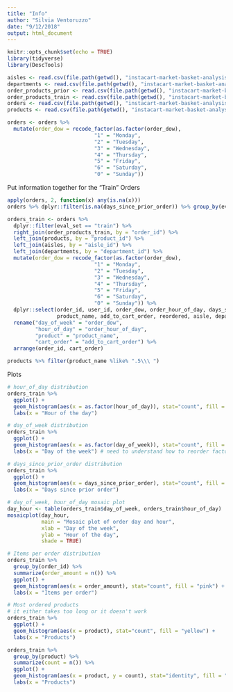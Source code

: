 ```yaml
---
title: "Info"
author: "Silvia Ventoruzzo"
date: "9/12/2018"
output: html_document
---
```


```r
knitr::opts_chunk$set(echo = TRUE)
library(tidyverse)
library(DescTools)
```



```r
aisles <- read.csv(file.path(getwd(), "instacart-market-basket-analysis", "aisles.csv", fsep="/"))
departments <- read.csv(file.path(getwd(), "instacart-market-basket-analysis", "departments.csv", fsep="/"))
order_products_prior <- read.csv(file.path(getwd(), "instacart-market-basket-analysis", "order_products__prior.csv", fsep="/"))
order_products_train <- read.csv(file.path(getwd(), "instacart-market-basket-analysis", "order_products__train.csv", fsep="/"))
orders <- read.csv(file.path(getwd(), "instacart-market-basket-analysis", "orders.csv", fsep="/"))
products <- read.csv(file.path(getwd(), "instacart-market-basket-analysis", "products.csv", fsep="/"))

```


```r
orders <- orders %>%
  mutate(order_dow = recode_factor(as.factor(order_dow),
                            "1" = "Monday",
                            "2" = "Tuesday",
                            "3" = "Wednesday",
                            "4" = "Thursday",
                            "5" = "Friday",
                            "6" = "Saturday",
                            "0" = "Sunday"))
```

Put information together for the "Train" Orders
```r
apply(orders, 2, function(x) any(is.na(x)))
orders %>% dplyr::filter(is.na(days_since_prior_order)) %>% group_by(eval_set) %>% summarize(count = n())

orders_train <- orders %>% 
  dplyr::filter(eval_set == "train") %>% 
  right_join(order_products_train, by = "order_id") %>%
  left_join(products, by = "product_id") %>%
  left_join(aisles, by = "aisle_id") %>%
  left_join(departments, by = "department_id") %>%
  mutate(order_dow = recode_factor(as.factor(order_dow),
                            "1" = "Monday",
                            "2" = "Tuesday",
                            "3" = "Wednesday",
                            "4" = "Thursday",
                            "5" = "Friday",
                            "6" = "Saturday",
                            "0" = "Sunday")) %>%
  dplyr::select(order_id, user_id, order_dow, order_hour_of_day, days_since_prior_order,
                product_name, add_to_cart_order, reordered, aisle, department) %>%
  rename("day_of_week" = "order_dow",
         "hour_of_day" = "order_hour_of_day",
         "product" = "product_name",
         "cart_order" = "add_to_cart_order") %>%
  arrange(order_id, cart_order)

products %>% filter(product_name %like% ".5\\\ ")

```

Plots
```r
# hour_of_day distribution
orders_train %>% 
  ggplot() +
  geom_histogram(aes(x = as.factor(hour_of_day)), stat="count", fill = "blue") +
  labs(x = "Hour of the day")

# day_of_week distribution
orders_train %>%
  ggplot() +
  geom_histogram(aes(x = as.factor(day_of_week)), stat="count", fill = "orange") +
  labs(x = "Day of the week") # need to understand how to reorder factor levels!

# days_since_prior_order distribution
orders_train %>%
  ggplot() +
  geom_histogram(aes(x = days_since_prior_order), stat="count", fill = "dark green") +
  labs(x = "Days since prior order") 

# day_of_week, hour_of_day mosaic plot
day_hour <- table(orders_train$day_of_week, orders_train$hour_of_day)
mosaicplot(day_hour, 
           main = "Mosaic plot of order day and hour",
           xlab = "Day of the week",
           ylab = "Hour of the day",
           shade = TRUE)

# Items per order distribution
orders_train %>%
  group_by(order_id) %>%
  summarize(order_amount = n()) %>%
  ggplot() +
  geom_histogram(aes(x = order_amount), stat="count", fill = "pink") +
  labs(x = "Items per order") 

# Most ordered products
# it either takes too long or it doesn't work
orders_train %>%
  ggplot() +
  geom_histogram(aes(x = product), stat="count", fill = "yellow") +
  labs(x = "Products")

orders_train %>%
  group_by(product) %>%
  summarize(count = n()) %>%
  ggplot() +
  geom_histogram(aes(x = product, y = count), stat="identity", fill = "yellow") +
  labs(x = "Products") 


```

```r

```
